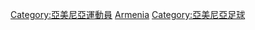 {{Commons cat|Association football players from Armenia}}

{{categoryTOC}}

[[Category:亞美尼亞運動員|Category:亞美尼亞運動員]]
[[Category:各國足球運動員|Armenia]]
[[Category:亞美尼亞足球|Category:亞美尼亞足球]]